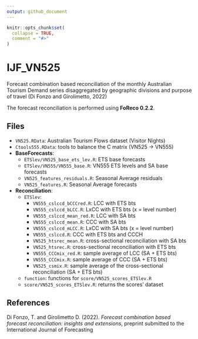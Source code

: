 ```yaml
---
output: github_document
---
```


<!-- README.md is generated from README.Rmd. Please edit that file -->

```r
knitr::opts_chunk$set(
  collapse = TRUE,
  comment = "#>"
)
```

# IJF_VN525

<!-- badges: start -->
<!-- badges: end -->

Forecast combination based reconciliation of the monthly Australian Tourism Demand series disaggregated by geographic divisions and purpose of travel (Di Fonzo and Girolimetto, 2022)

The forecast reconciliation is performed using **FoReco 0.2.2**.

## Files

* `VN525.RData`: Australian Tourism Flows dataset (Visitor Nights)
* `Ctools555.RData`: tools to balance the C matrix (VN525 -> VN555)
* **BaseForecasts**: 
  - `ETSlev/VN525_base_ets_lev.R`: ETS base forecasts
  - `ETSlev/VN555/VN555_base.R`: VN555 ETS levels and SA base forecasts
  - `VN525_features_residuals.R`: Seasonal Average residuals
  - `VN525_features.R`: Seasonal Average forecasts
* **Reconciliation**: 
  - `ETSlev`:
    * `VN555_cslccd_bCCCred.R`: LCC with ETS bts
    * `VN555_cslccd_bLCC.R`: LxCC with ETS bts (x = level number)
    * `VN555_cslccd_mean_red.R`: LCC with SA bts
    * `VN555_cslccd_mean.R`: CCC with SA bts
    * `VN555_cslccd_mLCC.R`: LxCC with SA bts (x = level number)
    * `VN555_cslccd.R`: CCC with ETS bts and CCCH
    * `VN525_htsrec_mean.R`: cross-sectional reconciliation with SA bts
    * `VN525_htsrec.R`: cross-sectional reconciliation with ETS bts
    * `VN555_CCCmix_red.R`: sample average of LCC (SA + ETS bts)
    * `VN555_CCCmix.R`: sample average of CCC (SA + ETS bts)
    * `VN525_csmix.R`: sample average of the cross-sectional reconciliation (SA + ETS bts)
  - `function`: functions for `score/VN525_scores_ETSlev.R` 
  - `score/VN525_scores_ETSlev.R`: returns the scores' dataset

## References

Di Fonzo, T. and Girolimetto D. (2022). _Forecast combination based forecast reconciliation: insights and extensions_, preprint submitted to the International Journal of Forecasting